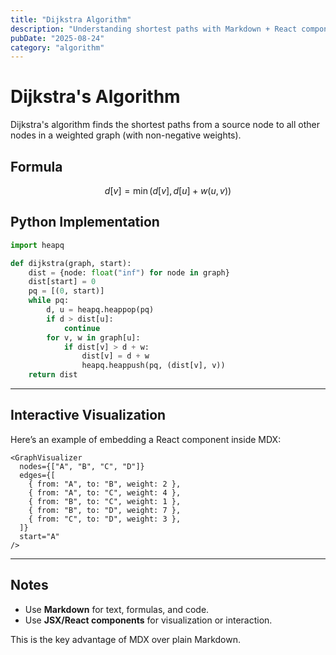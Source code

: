 ```yaml
---
title: "Dijkstra Algorithm"
description: "Understanding shortest paths with Markdown + React components in MDX"
pubDate: "2025-08-24"
category: "algorithm"
---
```


# Dijkstra's Algorithm

Dijkstra's algorithm finds the shortest paths from a source node to all other nodes in a weighted graph (with non-negative weights).

## Formula

$$
d[v] = \min(d[v], d[u] + w(u, v))
$$

## Python Implementation

```python
import heapq

def dijkstra(graph, start):
    dist = {node: float("inf") for node in graph}
    dist[start] = 0
    pq = [(0, start)]
    while pq:
        d, u = heapq.heappop(pq)
        if d > dist[u]:
            continue
        for v, w in graph[u]:
            if dist[v] > d + w:
                dist[v] = d + w
                heapq.heappush(pq, (dist[v], v))
    return dist
```

---

## Interactive Visualization

Here’s an example of embedding a React component inside MDX:

```mdx
<GraphVisualizer
  nodes={["A", "B", "C", "D"]}
  edges={[
    { from: "A", to: "B", weight: 2 },
    { from: "A", to: "C", weight: 4 },
    { from: "B", to: "C", weight: 1 },
    { from: "B", to: "D", weight: 7 },
    { from: "C", to: "D", weight: 3 },
  ]}
  start="A"
/>
```

---

## Notes
- Use **Markdown** for text, formulas, and code.
- Use **JSX/React components** for visualization or interaction.

This is the key advantage of MDX over plain Markdown.
